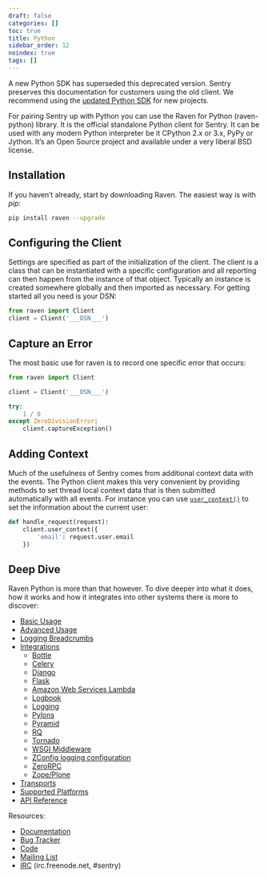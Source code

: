 ```yaml
---
draft: false
categories: []
toc: true
title: Python
sidebar_order: 12
noindex: true
tags: []
---
```


<Alert level="warning" title="Note"><markdown>

A new Python SDK has superseded this deprecated version. Sentry preserves this documentation for customers using the old client. We recommend using the [updated Python SDK](/platforms/python/) for new projects.

</markdown></Alert>

For pairing Sentry up with Python you can use the Raven for Python (raven-python) library. It is the official standalone Python client for Sentry. It can be used with any modern Python interpreter be it CPython 2.x or 3.x, PyPy or Jython. It’s an Open Source project and available under a very liberal BSD license.

## Installation

If you haven’t already, start by downloading Raven. The easiest way is with _pip_:

```bash
pip install raven --upgrade
```

## Configuring the Client

Settings are specified as part of the initialization of the client. The client is a class that can be instantiated with a specific configuration and all reporting can then happen from the instance of that object. Typically an instance is created somewhere globally and then imported as necessary. For getting started all you need is your DSN:

```python
from raven import Client
client = Client('___DSN___')
```

## Capture an Error

The most basic use for raven is to record one specific error that occurs:

```python
from raven import Client

client = Client('___DSN___')

try:
    1 / 0
except ZeroDivisionError:
    client.captureException()
```

## Adding Context

Much of the usefulness of Sentry comes from additional context data with the events. The Python client makes this very convenient by providing methods to set thread local context data that is then submitted automatically with all events. For instance you can use [`user_context()`](/clients/python/api/#raven.Client.user_context "raven.Client.user_context") to set the information about the current user:

```python
def handle_request(request):
    client.user_context({
        'email': request.user.email
    })
```

## Deep Dive

Raven Python is more than that however. To dive deeper into what it does, how it works and how it integrates into other systems there is more to discover:

- [Basic Usage](/clients/python/usage/)
- [Advanced Usage](/clients/python/advanced/)
- [Logging Breadcrumbs](/clients/python/breadcrumbs/)
- [Integrations](/clients/python/integrations/)
  - [Bottle](/clients/python/integrations/#bottle)
  - [Celery](/clients/python/integrations/#celery)
  - [Django](/clients/python/integrations/#django)
  - [Flask](/clients/python/integrations/#flask)
  - [Amazon Web Services Lambda](/clients/python/integrations/#lambda)
  - [Logbook](/clients/python/integrations/#logbook)
  - [Logging](/clients/python/integrations/#logging)
  - [Pylons](/clients/python/integrations/#pylons)
  - [Pyramid](/clients/python/integrations/#pyramid)
  - [RQ](/clients/python/integrations/#rq)
  - [Tornado](/clients/python/integrations/#tornado)
  - [WSGI Middleware](/clients/python/integrations/#wsgi)
  - [ZConfig logging configuration](/clients/python/integrations/#zconfig)
  - [ZeroRPC](/clients/python/integrations/#zerorpc)
  - [Zope/Plone](/clients/python/integrations/#zope)
- [Transports](/clients/python/transports/)
- [Supported Platforms](/clients/python/platform-support/)
- [API Reference](/clients/python/api/)

Resources:

- [Documentation](/clients/python/)
- [Bug Tracker](http://github.com/getsentry/raven-python/issues)
- [Code](http://github.com/getsentry/raven-python)
- [Mailing List](https://groups.google.com/group/getsentry)
- [IRC](irc://irc.freenode.net/sentry) (irc.freenode.net, #sentry)
